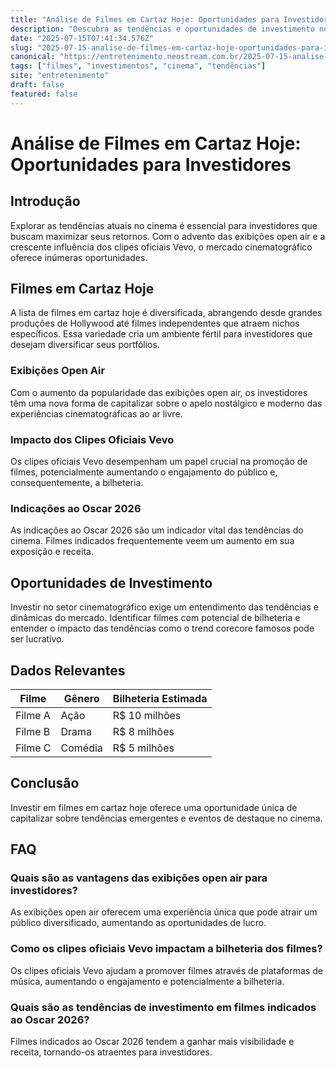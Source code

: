 ```yaml
---
title: "Análise de Filmes em Cartaz Hoje: Oportunidades para Investidores"
description: "Descubra as tendências e oportunidades de investimento nos filmes em cartaz hoje, explorando exibições open air, indicações ao Oscar 2026 e o impacto dos clipes oficiais Vevo."
date: "2025-07-15T07:41:34.576Z"
slug: "2025-07-15-analise-de-filmes-em-cartaz-hoje-oportunidades-para-investidores"
canonical: "https://entretenimento.neostream.com.br/2025-07-15-analise-de-filmes-em-cartaz-hoje-oportunidades-para-investidores"
tags: ["filmes", "investimentos", "cinema", "tendências"]
site: "entretenimento"
draft: false
featured: false
---
```


# Análise de Filmes em Cartaz Hoje: Oportunidades para Investidores

## Introdução
Explorar as tendências atuais no cinema é essencial para investidores que buscam maximizar seus retornos. Com o advento das exibições open air e a crescente influência dos clipes oficiais Vevo, o mercado cinematográfico oferece inúmeras oportunidades.

## Filmes em Cartaz Hoje
A lista de filmes em cartaz hoje é diversificada, abrangendo desde grandes produções de Hollywood até filmes independentes que atraem nichos específicos. Essa variedade cria um ambiente fértil para investidores que desejam diversificar seus portfólios.

### Exibições Open Air
Com o aumento da popularidade das exibições open air, os investidores têm uma nova forma de capitalizar sobre o apelo nostálgico e moderno das experiências cinematográficas ao ar livre.

### Impacto dos Clipes Oficiais Vevo
Os clipes oficiais Vevo desempenham um papel crucial na promoção de filmes, potencialmente aumentando o engajamento do público e, consequentemente, a bilheteria.

### Indicações ao Oscar 2026
As indicações ao Oscar 2026 são um indicador vital das tendências do cinema. Filmes indicados frequentemente veem um aumento em sua exposição e receita.

## Oportunidades de Investimento
Investir no setor cinematográfico exige um entendimento das tendências e dinâmicas do mercado. Identificar filmes com potencial de bilheteria e entender o impacto das tendências como o trend corecore famosos pode ser lucrativo.

## Dados Relevantes
| Filme | Gênero | Bilheteria Estimada |
|-------|--------|----------------------|
| Filme A | Ação | R$ 10 milhões |
| Filme B | Drama | R$ 8 milhões |
| Filme C | Comédia | R$ 5 milhões |

## Conclusão
Investir em filmes em cartaz hoje oferece uma oportunidade única de capitalizar sobre tendências emergentes e eventos de destaque no cinema.

## FAQ

### Quais são as vantagens das exibições open air para investidores?
As exibições open air oferecem uma experiência única que pode atrair um público diversificado, aumentando as oportunidades de lucro.

### Como os clipes oficiais Vevo impactam a bilheteria dos filmes?
Os clipes oficiais Vevo ajudam a promover filmes através de plataformas de música, aumentando o engajamento e potencialmente a bilheteria.

### Quais são as tendências de investimento em filmes indicados ao Oscar 2026?
Filmes indicados ao Oscar 2026 tendem a ganhar mais visibilidade e receita, tornando-os atraentes para investidores.